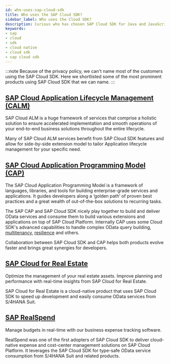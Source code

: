 ```yaml
---
id: who-uses-sap-cloud-sdk
title: Who uses the SAP Cloud SDK?
sidebar_label: Who uses the Cloud SDK?
description: Curious who has chosen SAP Cloud SDK for Java and JavaScript for their projects? We'll leist most prominent cusomters and apps for your reference.
keywords:
- sap
- cloud
- sdk
- cloud native
- cloud sdk
- sap cloud sdk
---
```


:::note
Because of the privacy policy, we can't name most of the customers using the SAP Cloud SDK. Here we shortlisted some of the most prominent products using SAP Cloud SDK that we can name.
:::

## [SAP Cloud Application Lifecycle Management (CALM)](https://support.sap.com/en/alm.html)

SAP Cloud ALM is a huge framework of services that comprise a holistic solution to ensure accelerated implementation and smooth operations of your end-to-end business solutions throughout the entire lifecycle.

Many of SAP Cloud ALM services benefit from SAP Cloud SDK features and allow for side-by-side extension model to tailor Application lifecycle management for your specific need.

## [SAP Cloud Application Programming Model (CAP)](https://cap.cloud.sap/docs/)

The SAP Cloud Application Programming Model is a framework of languages, libraries, and tools for building enterprise-grade services and applications. It guides developers along a ‘golden path’ of proven best practices and a great wealth of out-of-the-box solutions to recurring tasks.

The SAP CAP and SAP Cloud SDK nicely play together to build and deliver OData services and consume them to build various extensions and applications on top of SAP Cloud Platform. Internally CAP uses some Cloud SDK's advanced capabilities to handle complex OData query building, [multitenancy](../java/features/multi-tenancy/thread-context.mdx), [resilience](../java/features/resilience/resilience.mdx) and others.

Collaboration between SAP Cloud SDK and CAP helps both products evolve faster and brings great synergies for developers.

## [SAP Cloud for Real Estate](https://www.sap.com/products/real-estate-facilities-mgmt-cloud.html)

Optimize the management of your real estate assets. Improve planning and performance with real-time insights from SAP Cloud for Real Estate.

SAP Cloud for Real Estate is a cloud-native product that uses SAP Cloud SDK to speed up development and easily consume OData services from S/4HANA Suit.

## [SAP RealSpend](https://www.sap.com/germany/products/real-time-budget-spend.html)

Manage budgets in real-time with our business expense tracking software.

RealSpend was one of the first adopters of SAP Cloud SDK to deliver cloud-native expense and cost-center management solutions on SAP Cloud Platform. It leverages the SAP Cloud SDK for type-safe OData service consumption from S/4HANA Suit and related products.
